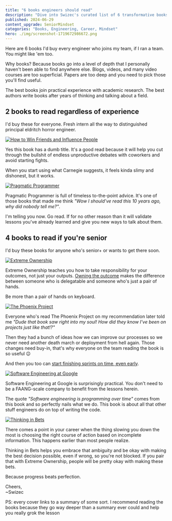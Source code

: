 ```yaml
---
title: "6 books engineers should read"
description: "Dive into Swizec's curated list of 6 transformative books for engineers, promising to equip you with practical tools for all career stages. Uncover the power of strategic thinking and interpersonal skills in engineering through these must-reads."
published: 2024-06-29
content_upgrade: SeniorMindset
categories: "Books, Engineering, Career, Mindset"
hero: ./img/screenshot-1719672986672.png
---
```


Here are 6 books I'd buy every engineer who joins my team, if I ran a team. You might like 'em too.

Why books? Because books go into a level of depth that I personally haven't been able to find anywhere else. Blogs, videos, and many video courses are too superficial. Papers are too deep and you need to pick those you'll find useful.

The best books join practical experience with academic research. The best authors write books after years of thinking and talking about a field.

## 2 books to read regardless of experience

I'd buy these for everyone. Fresh intern all the way to distinguished principal eldritch horror engineer.

[![How to Win Friends and Influence People](./img/How-to-Win-Friends-and-Influence-People-60495i.jpeg)](https://fs.blog/how-to-win-friends-and-influence-people/)

Yes this book has a dumb title. It's a good read because it will help you cut through the bullshit of endless unproductive debates with coworkers and avoid starting fights.

When you start using what Carnegie suggests, it feels kinda slimy and dishonest, but it works.

[![Pragmatic Programmer](./img/Pragmatic-Programmer-2h1fgc.jpeg)](https://swizec.com/blog/my-favorite-lessons-from-pragmatic-programmer/)

Pragmatic Programmer is full of timeless to-the-point advice. It's one of those books that made me think _"Wow I should've read this 10 years ago, why did nobody tell me?"_.

I'm telling you now. Go read. If for no other reason than it will validate lessons you've already learned and give you new ways to talk about them.

## 4 books to read if you're senior

I'd buy these books for anyone who's senior+ or wants to get there soon.

[![Extreme Ownership](./img/Extreme-Ownership-cfaf7d.jpeg)](https://medium.com/swlh/extreme-ownership-for-software-engineering-96daf6a2a774)

Extreme Ownership teaches you how to take responsibility for your outcomes, not just your outputs. [Owning the outcome](https://swizec.com/blog/own-the-outcome-not-the-work/) makes the difference between someone who is delegatable and someone who's just a pair of hands.

Be more than a pair of hands on keyboard.

[![The Phoenix Project](./img/The-Phoenix-Project-0fgh20.jpeg)](https://swizec.com/blog/the-phoenix-project-recap/)

Everyone who's read The Phoenix Project on my recommendation later told me _"Dude that book saw right into my soul! How did they know I've been on projects just like that!?"_

Then they had a bunch of ideas how we can improve our processes so we never need another death march or deployment from hell again. Those changes need buy-in, that's why everyone on the team reading the book is so useful 😉

And then you too can [start finishing sprints on time, even early](https://swizec.com/blog/how-we-made-the-best-burndown-chart-youve-ever-seen/).

[![Software Engineering at Google](./img/Software-Engineering-at-Google-i24feh.jpeg)](https://swizec.com/blog/what-i-learned-from-software-engineering-at-google/)

Software Engineering at Google is surprisingly practical. You don't need to be a FAANG-scale company to benefit from the lessons herein.

The quote _"Software engineering is programming over time"_ comes from this book and so perfectly nails what we do. This book is about all that other stuff engineers do on top of writing the code.

[![Thinking in Bets](./img/Thinking-in-Bets-ffia5g.jpeg)](https://swizec.com/blog/a-mental-framework-that-helps-you-code-faster/)

There comes a point in your career when the thing slowing you down the most is choosing the right course of action based on incomplete information. This happens earlier than most people realize.

Thinking in Bets helps you embrace that ambiguity and be okay with making the best decision possible, even if wrong, so you're not blocked. If you pair that with Extreme Ownership, people will be pretty okay with making these bets.

Because progress beats perfection.

Cheers,<br />
\~Swizec

PS: every cover links to a summary of some sort. I recommend reading the books because they go way deeper than a summary ever could and help you really grok the lesson
